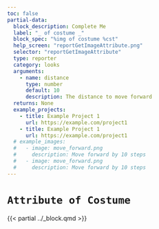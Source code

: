 ```yaml
---
toc: false
partial-data:
  block_description: Complete Me
  label: "_ of costume _"
  block_spec: "%img of costume %cst"
  help_screen: "reportGetImageAttribute.png"
  selector: "reportGetImageAttribute"
  type: reporter
  category: looks
  arguments:
    - name: distance
      type: number
      default: 10
      description: The distance to move forward
  returns: None
  example_projects:
    - title: Example Project 1
      url: https://example.com/project1
    - title: Example Project 1
      url: https://example.com/project1
  # example_images:
  #   - image: move_forward.png
  #     description: Move forward by 10 steps
  #   - image: move_forward.png
  #     description: Move forward by 10 steps
---
```


# `Attribute of Costume` { .unnumbered }

{{< partial ../_block.qmd >}}
